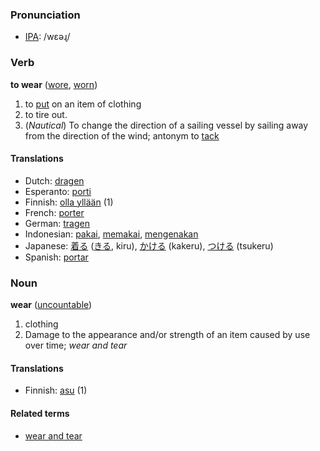 === Pronunciation ===
*[[w:IPA|IPA]]: /wεəɻ/

=== Verb ===
'''to wear''' ([[wore]], [[worn]])

# to [[put]] on an item of clothing
# to tire out.
# (''Nautical'') To change the direction of a sailing vessel by sailing away from the direction of the wind; antonym to [[tack]]

==== Translations ====
*Dutch: [[dragen]]
*Esperanto: [[porti]]
*Finnish: [[olla yllään]] (1)
*French: [[porter]]
*German: [[tragen]]
*Indonesian: [[pakai]], [[pakai|memakai]], [[kena|mengenakan]]
*Japanese: [[着る]] ([[きる]], kiru), [[かける]] (kakeru), [[つける]] (tsukeru)
*Spanish: [[portar]]

=== Noun ===
'''wear''' ([[uncountable]])

#clothing
#Damage to the appearance and/or strength of an item caused by use over time; ''wear and tear''

====Translations====

*Finnish: [[asu]] (1)

====Related terms====
*[[wear and tear]]